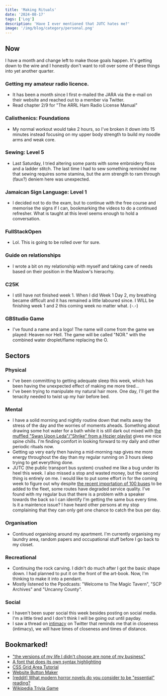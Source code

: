 ```yaml
---
title: 'Making Rituals'
date: '2024-08-17'
tags: ['Log']
description: 'Have I ever mentioned that JUTC hates me?'
image: '/img/blog/category/personal.png'
---
```


## Now

I have a month and change left to make those goals happen. It's getting down to the wire and I honestly don't want to roll over some of these things into yet another quarter.

### Getting my amateur radio licence.

- It has been a month since I first e-mailed the JARA via the e-mail on their website and reached out to a member via Twitter.
- Read chapter 2/9 for "The ARRL Ham Radio License Manual"

### Calisthenics: Foundations

- My normal workout would take 2 hours, so I've broken it down into 15 minutes instead focusing on my upper body strength to build my noodle arms and weak core.

### Sewing: Level 5

- Last Saturday, I tried altering some pants with some embroidery floss and a ladder stitch. The last time I had to sew something reminded me that sewing requires some stamina, but the arm strength to ram through (faux?) deniem here was unexpected.

### Jamaican Sign Language: Level 1

- I decided not to do the exam, but to continue with the free course and memorise the signs if I can, bookmarking the videos to do a continued refresher. What is taught at this level seems enough to hold a conversation.

### FullStackOpen

- Lol. This is going to be rolled over for sure.

### Guide on relationships

- I wrote a bit on my relationship with myself and taking care of needs based on their position in the Maslow's hieracrhy.

### C25K

- I still have not finished week 1. When I did Week 1 Day 2, my breathing became difficult and it has remained a little laboured since. I WILL be finishing week 1 and 2 this coming week no matter what. (-.-)

### GBStudio Game

- I've found a name and a logo! The name will come from the game we played: Heaven nor Hell. The game will be called "NOR." with the combined water droplet/flame replacing the O.

## Sectors

### Physical

- I've been committing to getting adequate sleep this week, which has been having the unexpected effect of making me more tired...
- I've been trying to manipulate my natural hair more. One day, I'll get the tenacity needed to twist up my hair before bed.

### Mental

- I have a solid morning and nightly routine down that melts away the stress of the day and the worries of moments aheads. Something about drawing some hot water for a bath while it is still dark out mixed with [the muffled "Swan Upon Leda"/"Shrike" from a Hozier playlist](https://www.youtube.com/watch?v=9Rqwdl9fTvw&pp=ygULc29mdCBob3ppZXI%3D) gives me nice spine chills. I'm finding comfort in looking forward to my daily and other periodic rituals now.
- Getting up very early then having a mid-morning nap gives me more energy throughout the day than my regular running on 3 hours sleep trying to get everything done.
- JUTC (the public transport bus system) crushed me like a bug under its heel this week. I also missed a stop and wasted money, but the second thing is entirely on me. I would like to put some effort in for the coming week to figure out why despite [the recent importation of 100 buses](https://jamaica-gleaner.com/article/news/20240715/100-new-jutc-buses-added-fleet) to be added to the fleet, some routes have degraded service quality. I've found with my regular bus that there is a problem with a speaker towards the back so I can identify I'm getting the same bus every time. Is it a maintence issue? I have heard other persons at my stop complaining that they can only get one chance to catch the bus per day.

### Organisation

- Continued organising around my apartment. I'm currently organising my laundry area, random papers and occupational stuff before I go back to my closet.

### Recreational

- Continuing the rock carving. I didn't do much after I got the basic shape down. I had planned to put it on the front of the art-book. Now, I'm thinking to make it into a pendant.
- Mostly listened to the Ppodcasts: "Welcome to The Magic Tavern", "SCP Archives" and "Uncanny County".

### Social

- I haven't been super social this week besides posting on social media. I'm a little tired and I don't think I will be going out until payday.
- I saw a thread on [intimacy](https://x.com/AgotaDubi/status/1824097708006633507) on Twitter that reminds me that in closeness (intimacy), we will have times of closeness and times of distance.

## Bookmarked!

- ["the versions of my life I didn't choose are none of my business"](https://x.com/jzux/status/1824477993495892319)
- [A font that does its own syntax highlighting](https://codepen.io/argyleink/pen/GRbyNNv)
- [CSS Grid Area Tutorial](https://ishadeed.com/article/css-grid-area/)
- [Website Button Maker](https://hekate2.github.io/buttonmaker/)
- [[reddit] What modern horror novels do you consider to be "essential" reading? ](https://old.reddit.com/r/horrorlit/comments/1dittr0/what_modern_horror_novels_do_you_consider_to_be/)
- [Wikipedia Trivia Game](https://wikitrivia.tomjwatson.com/?utm_source=substack&utm_medium=email)

